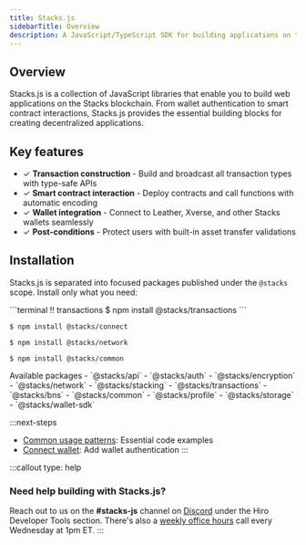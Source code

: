 ```yaml
---
title: Stacks.js
sidebarTitle: Overview
description: A JavaScript/TypeScript SDK for building applications on the Stacks blockchain.
---
```


## Overview

Stacks.js is a collection of JavaScript libraries that enable you to build web applications on the Stacks blockchain. From wallet authentication to smart contract interactions, Stacks.js provides the essential building blocks for creating decentralized applications.

## Key features

- ✓ **Transaction construction** - Build and broadcast all transaction types with type-safe APIs
- ✓ **Smart contract interaction** - Deploy contracts and call functions with automatic encoding
- ✓ **Wallet integration** - Connect to Leather, Xverse, and other Stacks wallets seamlessly
- ✓ **Post-conditions** - Protect users with built-in asset transfer validations

## Installation

Stacks.js is separated into focused packages published under the `@stacks` scope. Install only what you need:

<TerminalPicker storage="transactions">
  ```terminal !! transactions
  $ npm install @stacks/transactions
  ```

  ```terminal !! connect
  $ npm install @stacks/connect
  ```

  ```terminal !! network
  $ npm install @stacks/network
  ```

  ```terminal !! common
  $ npm install @stacks/common
  ```
</TerminalPicker>

<Accordion type="single" collapsible>
  <AccordionItem value="packages">
    <AccordionTrigger>Available packages</AccordionTrigger>
    <AccordionContent>
      - `@stacks/api`
      - `@stacks/auth`
      - `@stacks/encryption`
      - `@stacks/network`
      - `@stacks/stacking`
      - `@stacks/transactions`
      - `@stacks/bns`
      - `@stacks/common`
      - `@stacks/profile`
      - `@stacks/storage`
      - `@stacks/wallet-sdk`
    </AccordionContent>
  </AccordionItem>
</Accordion>


:::next-steps
- [Common usage patterns](/reference/stacks.js/common-usage-patterns): Essential code examples
- [Connect wallet](/reference/stacks.js/stacks-connect/connect-wallet): Add wallet authentication
:::

:::callout
type: help
### Need help building with Stacks.js?
Reach out to us on the **#stacks-js** channel on [Discord](https://stacks.chat/) under the Hiro Developer Tools section. There's also a [weekly office hours](https://www.addevent.com/event/kI22007085) call every Wednesday at 1pm ET.
:::
